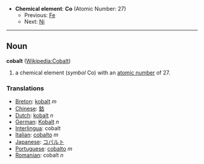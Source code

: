 *'''Chemical element''': '''Co''' (Atomic Number: 27)
**Previous: [[Iron|Fe]]
**Next: [[Nickel|Ni]]
----
== Noun ==
'''cobalt''' ([[en:Cobalt|Wikipedia:Cobalt]])

# a chemical element (''symbol'' Co) with an [[atomic number]] of 27.

===Translations===
*[[Breton]]: [[kobalt]] ''m''
*[[Chinese]]: [[鈷]]
*[[Dutch]]: [[kobalt]] ''n''
*[[German]]: [[Kobalt]] ''n''
*[[Interlingua]]: cobalt
*[[Italian]]: [[cobalto]] ''m''
*[[Japanese]]: [[コバルト]]
*[[Portuguese]]: [[cobalto]] ''m''
*[[Romanian]]: cobalt ''n''